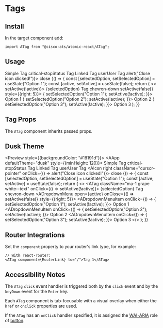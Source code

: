 


<Meta title="Components/Tags" component={ATag} />

# Tags

## Install

In the target component add:

```
import ATag from "@cisco-ats/atomic-react/ATag";
```

## Usage

<Preview>
  <Story name="usage-1">
    <AApp style={{minHeight: 120}}>
      <ATag>Simple Tag</ATag>
      <ATag className="status-red white--text ma-1">
        <AIcon left>critical-stop</AIcon>Status Tag
      </ATag>
      <ATag href="/" target="_blank" className="ma-1">
        Linked Tag
      </ATag>
      <ATag className="cisco-blue white--text ma-1">
        <AIcon left>user</AIcon>User Tag
        <AIcon
          right
          className="cursor-pointer"
          onClick={() => alert("Close icon clicked!")}>
          close
        </AIcon>
      </ATag>
      <YourComponent>
        {() => {
          const [selectedOption, setSelectedOption] = useState("Option 1");
          const [active, setActive] = useState(false);
          return (
            <>
              <ATag
                className="ma-1 grape white--text"
                onClick={() => setActive(!active)}>
                {selectedOption} Tag
                <AIcon right className="cursor-pointer">
                  chevron-down
                </AIcon>
              </ATag>
              <ADropdown>
                <ADropdownMenu
                  open={active}
                  onClose={() => setActive(false)}
                  style={{right: 5}}>
                  <ADropdownMenuItem
                    onClick={() => {
                      setSelectedOption("Option 1");
                      setActive(!active);
                    }}>
                    Option 1
                  </ADropdownMenuItem>
                  <ADropdownMenuItem
                    onClick={() => {
                      setSelectedOption("Option 2");
                      setActive(!active);
                    }}>
                    Option 2
                  </ADropdownMenuItem>
                  <ADropdownMenuItem
                    onClick={() => {
                      setSelectedOption("Option 3");
                      setActive(!active);
                    }}>
                    Option 3
                  </ADropdownMenuItem>
                </ADropdownMenu>
              </ADropdown>
            </>
          );
        }}
      </YourComponent>
    </AApp>
  </Story>
</Preview>

## Tag Props

The `ATag` component inherits passed props.

<Props of={ATag} />

## Dusk Theme

<Preview style={{backgroundColor: "#18191d"}}>
  <Story name="dusk-1">
    <AApp defaultTheme="dusk" style={{minHeight: 120}}>
      <ATag>Simple Tag</ATag>
      <ATag className="status-red white--text ma-1">
        <AIcon left>critical-stop</AIcon>Status Tag
      </ATag>
      <ATag href="/" target="_blank" className="ma-1">
        Linked Tag
      </ATag>
      <ATag className="cisco-blue white--text ma-1">
        <AIcon left>user</AIcon>User Tag
        <AIcon
          right
          className="cursor-pointer"
          onClick={() => alert("Close icon clicked!")}>
          close
        </AIcon>
      </ATag>
      <YourComponent>
        {() => {
          const [selectedOption, setSelectedOption] = useState("Option 1");
          const [active, setActive] = useState(false);
          return (
            <>
              <ATag
                className="ma-1 grape white--text"
                onClick={() => setActive(!active)}>
                {selectedOption} Tag
                <AIcon right className="cursor-pointer">
                  chevron-down
                </AIcon>
              </ATag>
              <ADropdown>
                <ADropdownMenu
                  open={active}
                  onClose={() => setActive(false)}
                  style={{right: 5}}>
                  <ADropdownMenuItem
                    onClick={() => {
                      setSelectedOption("Option 1");
                      setActive(!active);
                    }}>
                    Option 1
                  </ADropdownMenuItem>
                  <ADropdownMenuItem
                    onClick={() => {
                      setSelectedOption("Option 2");
                      setActive(!active);
                    }}>
                    Option 2
                  </ADropdownMenuItem>
                  <ADropdownMenuItem
                    onClick={() => {
                      setSelectedOption("Option 3");
                      setActive(!active);
                    }}>
                    Option 3
                  </ADropdownMenuItem>
                </ADropdownMenu>
              </ADropdown>
            </>
          );
        }}
      </YourComponent>
    </AApp>
  </Story>
</Preview>

## Router Integrations

Set the `component` property to your router's link type, for example:

```
// With react-router:
<ATag component={RouterLink} to="/">Tag 1</ATag>
```

## Accessibility Notes

The `ATag` `click` event handler is triggered both by the `click` event and by the `keyDown` event for the `Enter` key.

Each `ATag` component is tab-focusable with a visual overlay when either the `href` or `onClick` properties are used.

If the `ATag` has an `onClick` handler specified, it is assigned the [WAI-ARIA](https://www.w3.org/WAI/standards-guidelines/aria/) role of [button](https://www.w3.org/TR/wai-aria/#button).
